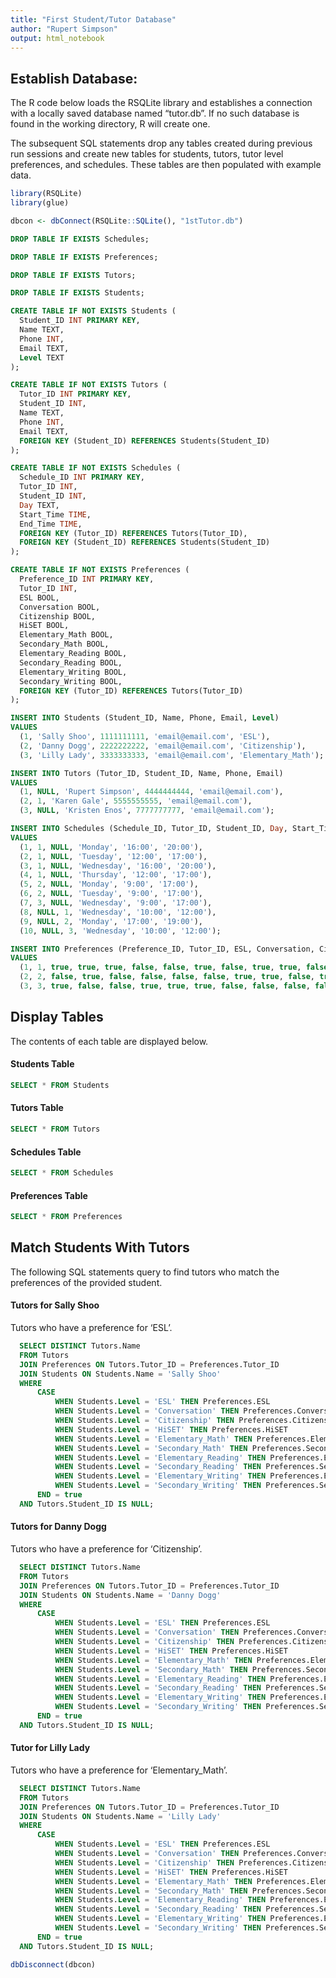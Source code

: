 ```yaml
---
title: "First Student/Tutor Database"
author: "Rupert Simpson"
output: html_notebook
---
```


## Establish Database:
The R code below loads the RSQLite library and establishes a connection with a locally saved database named "tutor.db". If no such database is found in the working directory, R will create one.

The subsequent SQL statements drop any tables created during previous run sessions and create new tables for students, tutors, tutor level preferences, and schedules. These tables are then populated with example data.

```r
library(RSQLite)
library(glue)

dbcon <- dbConnect(RSQLite::SQLite(), "1stTutor.db")
```

```sql
DROP TABLE IF EXISTS Schedules;
```

```sql
DROP TABLE IF EXISTS Preferences;
```

```sql
DROP TABLE IF EXISTS Tutors;
```

```sql
DROP TABLE IF EXISTS Students;
```

```sql
CREATE TABLE IF NOT EXISTS Students (
  Student_ID INT PRIMARY KEY,
  Name TEXT,
  Phone INT,
  Email TEXT,
  Level TEXT
);
```

```sql
CREATE TABLE IF NOT EXISTS Tutors (
  Tutor_ID INT PRIMARY KEY,
  Student_ID INT,
  Name TEXT,
  Phone INT,
  Email TEXT,
  FOREIGN KEY (Student_ID) REFERENCES Students(Student_ID)
);
```

```sql
CREATE TABLE IF NOT EXISTS Schedules (
  Schedule_ID INT PRIMARY KEY,
  Tutor_ID INT,
  Student_ID INT,
  Day TEXT,
  Start_Time TIME,
  End_Time TIME,
  FOREIGN KEY (Tutor_ID) REFERENCES Tutors(Tutor_ID),
  FOREIGN KEY (Student_ID) REFERENCES Students(Student_ID)
);
```

```sql
CREATE TABLE IF NOT EXISTS Preferences (
  Preference_ID INT PRIMARY KEY,
  Tutor_ID INT,
  ESL BOOL,
  Conversation BOOL,
  Citizenship BOOL,
  HiSET BOOL,
  Elementary_Math BOOL,
  Secondary_Math BOOL,
  Elementary_Reading BOOL,
  Secondary_Reading BOOL,
  Elementary_Writing BOOL,
  Secondary_Writing BOOL,
  FOREIGN KEY (Tutor_ID) REFERENCES Tutors(Tutor_ID)
);
```

```sql
INSERT INTO Students (Student_ID, Name, Phone, Email, Level)
VALUES
  (1, 'Sally Shoo', 1111111111, 'email@email.com', 'ESL'),
  (2, 'Danny Dogg', 2222222222, 'email@email.com', 'Citizenship'),
  (3, 'Lilly Lady', 3333333333, 'email@email.com', 'Elementary_Math');
```

```sql
INSERT INTO Tutors (Tutor_ID, Student_ID, Name, Phone, Email)
VALUES
  (1, NULL, 'Rupert Simpson', 4444444444, 'email@email.com'),
  (2, 1, 'Karen Gale', 5555555555, 'email@email.com'),
  (3, NULL, 'Kristen Enos', 7777777777, 'email@email.com');
```

```sql
INSERT INTO Schedules (Schedule_ID, Tutor_ID, Student_ID, Day, Start_Time, End_Time)
VALUES
  (1, 1, NULL, 'Monday', '16:00', '20:00'),
  (2, 1, NULL, 'Tuesday', '12:00', '17:00'),
  (3, 1, NULL, 'Wednesday', '16:00', '20:00'),
  (4, 1, NULL, 'Thursday', '12:00', '17:00'),
  (5, 2, NULL, 'Monday', '9:00', '17:00'),
  (6, 2, NULL, 'Tuesday', '9:00', '17:00'),
  (7, 3, NULL, 'Wednesday', '9:00', '17:00'),
  (8, NULL, 1, 'Wednesday', '10:00', '12:00'),
  (9, NULL, 2, 'Monday', '17:00', '19:00'),
  (10, NULL, 3, 'Wednesday', '10:00', '12:00');
```

```sql
INSERT INTO Preferences (Preference_ID, Tutor_ID, ESL, Conversation, Citizenship, HiSET, Elementary_Math, Secondary_Math, Elementary_Reading, Secondary_Reading, Elementary_Writing, Secondary_Writing)
VALUES
  (1, 1, true, true, true, false, false, true, false, true, true, false),
  (2, 2, false, true, false, false, false, false, true, true, false, true),
  (3, 3, true, false, false, true, true, true, false, false, false, false);
```

## Display Tables
The contents of each table are displayed below. 

#### Students Table

```sql
SELECT * FROM Students
```

#### Tutors Table

```sql
SELECT * FROM Tutors
```

#### Schedules Table

```sql
SELECT * FROM Schedules
```

#### Preferences Table

```sql
SELECT * FROM Preferences
```

## Match Students With Tutors
The following SQL statements query to find tutors who match the preferences of the provided student.

#### Tutors for Sally Shoo
Tutors who have a preference for 'ESL'.

```sql
  SELECT DISTINCT Tutors.Name
  FROM Tutors
  JOIN Preferences ON Tutors.Tutor_ID = Preferences.Tutor_ID
  JOIN Students ON Students.Name = 'Sally Shoo'
  WHERE
      CASE 
          WHEN Students.Level = 'ESL' THEN Preferences.ESL
          WHEN Students.Level = 'Conversation' THEN Preferences.Conversation
          WHEN Students.Level = 'Citizenship' THEN Preferences.Citizenship
          WHEN Students.Level = 'HiSET' THEN Preferences.HiSET
          WHEN Students.Level = 'Elementary_Math' THEN Preferences.Elementary_Math
          WHEN Students.Level = 'Secondary_Math' THEN Preferences.Secondary_Math
          WHEN Students.Level = 'Elementary_Reading' THEN Preferences.Elementary_Reading
          WHEN Students.Level = 'Secondary_Reading' THEN Preferences.Secondary_Reading
          WHEN Students.Level = 'Elementary_Writing' THEN Preferences.Elementary_Writing
          WHEN Students.Level = 'Secondary_Writing' THEN Preferences.Secondary_Writing
      END = true
  AND Tutors.Student_ID IS NULL;
```

#### Tutors for Danny Dogg
Tutors who have a preference for 'Citizenship'.

```sql
  SELECT DISTINCT Tutors.Name
  FROM Tutors
  JOIN Preferences ON Tutors.Tutor_ID = Preferences.Tutor_ID
  JOIN Students ON Students.Name = 'Danny Dogg'
  WHERE
      CASE 
          WHEN Students.Level = 'ESL' THEN Preferences.ESL
          WHEN Students.Level = 'Conversation' THEN Preferences.Conversation
          WHEN Students.Level = 'Citizenship' THEN Preferences.Citizenship
          WHEN Students.Level = 'HiSET' THEN Preferences.HiSET
          WHEN Students.Level = 'Elementary_Math' THEN Preferences.Elementary_Math
          WHEN Students.Level = 'Secondary_Math' THEN Preferences.Secondary_Math
          WHEN Students.Level = 'Elementary_Reading' THEN Preferences.Elementary_Reading
          WHEN Students.Level = 'Secondary_Reading' THEN Preferences.Secondary_Reading
          WHEN Students.Level = 'Elementary_Writing' THEN Preferences.Elementary_Writing
          WHEN Students.Level = 'Secondary_Writing' THEN Preferences.Secondary_Writing
      END = true
  AND Tutors.Student_ID IS NULL;
```

#### Tutor for Lilly Lady
Tutors who have a preference for 'Elementary_Math'.

```sql
  SELECT DISTINCT Tutors.Name
  FROM Tutors
  JOIN Preferences ON Tutors.Tutor_ID = Preferences.Tutor_ID
  JOIN Students ON Students.Name = 'Lilly Lady'
  WHERE
      CASE 
          WHEN Students.Level = 'ESL' THEN Preferences.ESL
          WHEN Students.Level = 'Conversation' THEN Preferences.Conversation
          WHEN Students.Level = 'Citizenship' THEN Preferences.Citizenship
          WHEN Students.Level = 'HiSET' THEN Preferences.HiSET
          WHEN Students.Level = 'Elementary_Math' THEN Preferences.Elementary_Math
          WHEN Students.Level = 'Secondary_Math' THEN Preferences.Secondary_Math
          WHEN Students.Level = 'Elementary_Reading' THEN Preferences.Elementary_Reading
          WHEN Students.Level = 'Secondary_Reading' THEN Preferences.Secondary_Reading
          WHEN Students.Level = 'Elementary_Writing' THEN Preferences.Elementary_Writing
          WHEN Students.Level = 'Secondary_Writing' THEN Preferences.Secondary_Writing
      END = true
  AND Tutors.Student_ID IS NULL;
```

```r
dbDisconnect(dbcon)
```